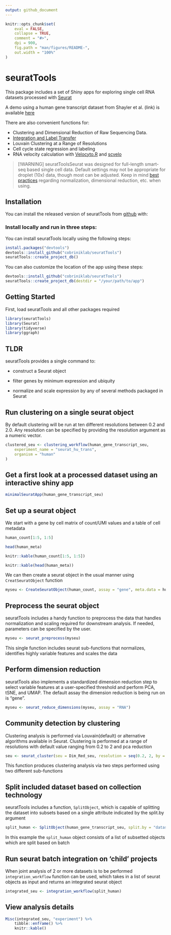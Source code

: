 ```yaml
---
output: github_document
---
```


<!-- README.md is generated from README.Rmd. Please edit that file -->

```r
knitr::opts_chunk$set(
    eval = FALSE,
    collapse = TRUE,
    comment = "#>",
    dpi = 900,
    fig.path = "man/figures/README-",
    out.width = "100%"
)
```


# seuratTools

This package includes a set of Shiny apps for exploring single cell RNA datasets processed with <a href="https://github.com/satijalab/seurat" target="_blank" rel="noopener noreferrer">Seurat</a>

A demo using a human gene transcript dataset from Shayler et al. (link) is available <a href="http://cobrinik-1.saban-chla.usc.edu:8080/app/seuratApp" target="_blank" rel="noopener noreferrer">here</a>

There are also convenient functions for:

-   Clustering and Dimensional Reduction of Raw Sequencing Data.
-   <a href="https://satijalab.org/seurat/archive/v3.0/integration.html" target="_blank" rel="noopener noreferrer">Integration and Label Transfer</a>
-   Louvain Clustering at a Range of Resolutions
-   Cell cycle state regression and labeling
-   RNA velocity calculation with <a href="https://velocyto.org/" target="_blank" rel="noopener noreferrer">Velocyto.R</a> and <a href="https://scvelo.readthedocs.io/" target="_blank" rel="noopener noreferrer">scvelo</a>

> [!WARNING]
> seuratToolsSeurat was designed for full-length smart-seq based single cell data. Default settings may not be appropriate for droplet (10x) data, though most can be adjusted. Keep in mind [best practices](https://satijalab.org/seurat/articles/pbmc3k_tutorial) regarding normalization, dimensional reduction, etc. when using. 

## Installation

You can install the released version of seuratTools from <a href="https://github.com/cobriniklab/seuratTools" target="_blank" rel="noopener noreferrer">github</a> with:

### Install locally and run in three steps:

You can install seuratTools locally using the following steps:

```r
install.packages("devtools")
devtools::install_github("cobriniklab/seuratTools")
seuratTools::create_project_db()
```

You can also customize the location of the app using these steps:

```r
devtools::install_github("cobriniklab/seuratTools")
seuratTools::create_project_db(destdir = "/your/path/to/app")
```


## Getting Started

First, load seuratTools and all other packages required 

```r
library(seuratTools)
library(Seurat)
library(tidyverse)
library(ggraph)
```

## TLDR

seuratTools provides a single command to:

-   construct a Seurat object

-   filter genes by minimum expression and ubiquity

-   normalize and scale expression by any of several methods packaged in Seurat

## Run clustering on a single seurat object

By default clustering will be run at ten different resolutions between 0.2 and 2.0. Any resolution can be specified by providing the resolution argument as a numeric vector.

```r
clustered_seu <- clustering_workflow(human_gene_transcript_seu,
    experiment_name = "seurat_hu_trans",
    organism = "human"
)
```

## Get a first look at a processed dataset using an interactive shiny app

```r
minimalSeuratApp(human_gene_transcript_seu)
```

## Set up a seurat object

We start with a gene by cell matrix of count/UMI values and a table of cell metadata

```r
human_count[1:5, 1:5]

head(human_meta)
```

```r
knitr::kable(human_count[1:5, 1:5])

knitr::kable(head(human_meta))
```

We can then create a seurat object in the usual manner using `CreatSeuratObject` function

```r
myseu <- CreateSeuratObject(human_count, assay = "gene", meta.data = human_meta)
```

## Preprocess the seurat object

seuratTools includes a handy function to preprocess the data that handles normalization and scaling required for downstream analysis. If needed, parameters can be specified by the user.

```r
myseu <- seurat_preprocess(myseu)
```

This single function includes seurat sub-functions that normalizes, identifies highly variable features and scales the data

## Perform dimension reduction

seuratTools also implements a standardized dimension reduction step to select variable features at a user-specified threshold and perform PCA, tSNE, and UMAP. The default assay the dimension reduction is being run on is "gene".

```r
myseu <- seurat_reduce_dimensions(myseu, assay = "RNA")
```


## Community detection by clustering

Clustering analysis is performed via Louvain(default) or alternative algorithms available in Seurat. Clustering is performed at a range of resolutions with default value ranging from 0.2 to 2 and pca reduction

```r
seu <- seurat_cluster(seu = Dim_Red_seu, resolution = seq(0.2, 2, by = 0.2))
```

This function produces clustering analysis via two steps performed using two different sub-functions


## Split included dataset based on collection technology

seuratTools includes a function, `SplitObject`, which is capable of splitting the dataset into subsets based on a single attribute indicated by the split.by argument 

```r
split_human <- SplitObject(human_gene_transcript_seu, split.by = "dataset")
```
In this example the `split_human` object consists of a list of subsetted objects which are split based on batch


## Run seurat batch integration on 'child' projects

When joint analysis of 2 or more datasets is to be performed `integration_workflow` function can be used, which takes in a list of seurat objects as input and returns an integrated seurat object

```r
integrated_seu <- integration_workflow(split_human)
```

## View analysis details

```r
Misc(integrated_seu, "experiment") %>%
    tibble::enframe() %>%
    knitr::kable()
```
